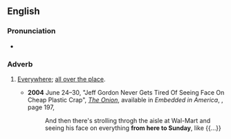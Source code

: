 ==English==

===Pronunciation===
* {{audio|en-au-from here to Sunday.ogg|Audio (AU)|lang=en}}

===Adverb===
{{en-adv|-}}

# {{lb|en|idiomatic}} [[everywhere|Everywhere]]; [[all over the place]].
#* '''2004''' June 24–30, "Jeff Gordon Never Gets Tired Of Seeing Face On Cheap Plastic Crap", ''[[w:The Onion|The Onion]]'', available in ''Embedded in America'', {{ISBN|1400054567}}, page 197,
#*: And then there's strolling throgh the aisle at Wal-Mart and seeing his face on everything '''from here to Sunday''', like {{...}}